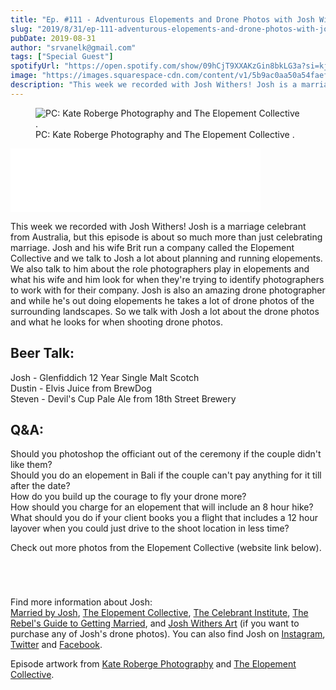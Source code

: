 ```yaml
---
title: "Ep. #111 - Adventurous Elopements and Drone Photos with Josh Withers of the Rebel's Guide to Getting Married"
slug: "2019/8/31/ep-111-adventurous-elopements-and-drone-photos-with-josh-withers-of-the-rebels-guide-to-getting-married"
pubDate: 2019-08-31
author: "srvanelk@gmail.com"
tags: ["Special Guest"]
spotifyUrl: "https://open.spotify.com/show/09hCjT9XXAKzGin8bkLG3a?si=kjRZvQ1JTb6Ov3HVzSSlWA"
image: "https://images.squarespace-cdn.com/content/v1/5b9ac0aa50a54faef024c950/1567265277669-0VCYICQY9EVF50N8KK6W/Kate_Roberge_Photography_Emily_%2B_Glen-155.jpg?format=original"
description: "This week we recorded with Josh Withers! Josh is a marriage celebrant from Australia, but this episode is about so much more than just celebrating marriage. Josh and his wife Brit run a company called the Elopement Collective and we talk to Josh a lot about planning and running elopements. We also talk to him about the role photographers play in elopements and what his wife and him look for when they're trying to identify photographers to work with for their company. Josh is also an amazing drone photographer and while he's out doing elopements he takes a lot of drone photos of the surrounding landscapes. So we talk with Josh a lot about the drone photos and what he looks for when shooting drone photos."
---
```


<figure>
  <img src="https://images.squarespace-cdn.com/content/v1/5b9ac0aa50a54faef024c950/1567265277669-0VCYICQY9EVF50N8KK6W/Kate_Roberge_Photography_Emily_%2B_Glen-155.jpg?format=original" alt=" PC:  Kate Roberge Photography  and  The Elopement Collective . " />
  <figcaption>PC:  Kate Roberge Photography  and  The Elopement Collective .</figcaption>
</figure>
<iframe class="embedly-embed" src="//cdn.embedly.com/widgets/media.html?src=https%3A%2F%2Fanchor.fm%2Fweddingphotohangover%2Fembed%2Fepisodes%2FEp--111---Adventurous-Elopements-and-Drone-Photos-with-Josh-Withers-of-the-Rebels-Guide-to-Getting-Married-e55v0o&url=https%3A%2F%2Fanchor.fm%2Fweddingphotohangover%2Fepisodes%2FEp--111---Adventurous-Elopements-and-Drone-Photos-with-Josh-Withers-of-the-Rebels-Guide-to-Getting-Married-e55v0o&image=https%3A%2F%2Fd3t3ozftmdmh3i.cloudfront.net%2Fproduction%2Fpodcast_uploaded_episode400%2F805714%2F805714-1567264105601-ee6979c7590da.jpg&key=61d05c9d54e8455ea7a9677c366be814&type=text%2Fhtml&schema=anchor&wmode=opaque" width="400" height="102" scrolling="no" frameborder="0" allow="autoplay; fullscreen" allowfullscreen="true"></iframe>

This week we recorded with Josh Withers! Josh is a marriage celebrant from Australia, but this episode is about so much more than just celebrating marriage. Josh and his wife Brit run a company called the Elopement Collective and we talk to Josh a lot about planning and running elopements. We also talk to him about the role photographers play in elopements and what his wife and him look for when they're trying to identify photographers to work with for their company. Josh is also an amazing drone photographer and while he's out doing elopements he takes a lot of drone photos of the surrounding landscapes. So we talk with Josh a lot about the drone photos and what he looks for when shooting drone photos.

## Beer Talk:  
Josh - Glenfiddich 12 Year Single Malt Scotch   
Dustin - Elvis Juice from BrewDog   
Steven - Devil's Cup Pale Ale from 18th Street Brewery

## Q&A:   
Should you photoshop the officiant out of the ceremony if the couple didn't like them?   
Should you do an elopement in Bali if the couple can't pay anything for it till after the date?   
How do you build up the courage to fly your drone more?   
How should you charge for an elopement that will include an 8 hour hike?   
What should you do if your client books you a flight that includes a 12 hour layover when you could just drive to the shoot location in less time?

Check out more photos from the Elopement Collective (website link below).

<figure>
  <img src="https://images.squarespace-cdn.com/content/v1/5b9ac0aa50a54faef024c950/1576504595176-CN240WUA367XGH85QN9Y/1-DJI_0588.jpg?format=original" alt="" />
</figure>
<figure>
  <img src="https://images.squarespace-cdn.com/content/v1/5b9ac0aa50a54faef024c950/1576504608197-SK9B5KIGZYUT5NU35S6D/3-DJI_0846.jpg?format=original" alt="" />
</figure>
<figure>
  <img src="https://images.squarespace-cdn.com/content/v1/5b9ac0aa50a54faef024c950/1576504620432-8O2S0T0UKFTYAVF38DAB/7-DJI_0300.jpg?format=original" alt="" />
</figure>
<figure>
  <img src="https://images.squarespace-cdn.com/content/v1/5b9ac0aa50a54faef024c950/1576504631633-VJXWGUXRU8Q6HR7CJP5N/14-DJI_0667.jpg?format=original" alt="" />
</figure>

Find more information about Josh:   
[Married by Josh](https://marriedbyjosh.com/), [The Elopement Collective](https://elopementcollective.com/), [The Celebrant Institute](https://celebrant.institute/), [The Rebel's Guide to Getting Married](https://therebels.guide/), and [Josh Withers Art](https://josh.darkroom.tech/) (if you want to purchase any of Josh's drone photos). You can also find Josh on [Instagram](https://www.instagram.com/marriedbyjosh/), [Twitter](https://twitter.com/joshuawithers) and [Facebook](https://www.facebook.com/marriedbyjosh/).

Episode artwork from [Kate Roberge Photography](https://www.katerobergephotography.com/) and [The Elopement Collective](https://elopementcollective.com/).
